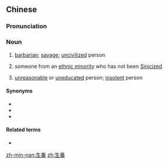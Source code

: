 {{also|生蕃}}

==Chinese==
{{zh-forms|alt=生蕃}}

===Pronunciation===
{{zh-pron
|m=shēngfān
|c=saang1 faan1
|h=pfs=sâng-fân
|mn=xm,tp:chhiⁿ-hoan/zz,kh:chheⁿ-hoan
|cat=n
}}

===Noun===
{{zh-noun}}

# {{lb|zh|archaic}} [[barbarian]]; [[savage]]; [[uncivilized]] person
# {{lb|zh|historical}} someone from an [[ethnic minority]] who has not been [[Sinicized]]
# {{lb|zh|pejorative}} [[unreasonable]] or [[uneducated]] person; [[insolent]] person

====Synonyms====
* {{zh-l|蠻人}}
* {{zh-l|野人}}
* {{zh-l|野蠻人}}

====Related terms====
* {{zh-l|熟番}}

[[zh-min-nan:生番]]
[[zh:生番]]
